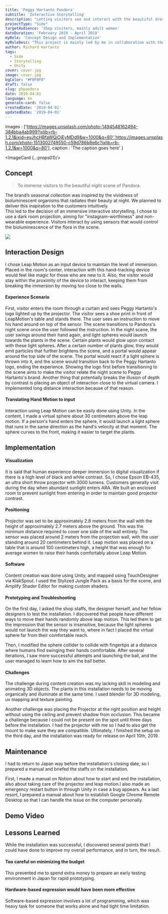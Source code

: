 ```yaml
---
title: 'Peggy Hartanto Pandora'
subtitle: 'Interactive Storytelling'
description: "Letting visitors see and interact with the beautiful dreamy night scene where fashion garments are inspired from."
projectType: "Side"
targetAudience: 'Shop visitors, mainly adult women'
dateDuration: 'February 2019 - April 2019'
myRole: 'Concept Design and Implementation'
myRoleDesc: "This project is mainly led by me in collaboration with the founders of Peggy Hartanto. I designed the concept, created the digital content, and brought it all the way to implementation. I also could not thank you enough to The Blooming Buds, who built the temporary dark room and their specialty in flower decoration to accentuate the Pandora vibe."
author: Richard Hartanto
tags:
  - Side
  - Storytelling
  - Unity
cover: cover.jpg
image: cover.jpg
bgColor: "#F0F0F0"
draft: false
slug: phpandora
date: 2019-04-01
language: en
generate-card: false
createdDate: '2019-04-01'
updatedDate: '2019-04-01'
---
```



  images : ['https://images.unsplash.com/photo-1494548162494-384bba4ab999?ixlib=rb-1.2.1&ixid=eyJhcHBfaWQiOjEyMDd9&w=1000&q=80','https://images.unsplash.com/photo-1513002749550-c59d786b8e6c?ixlib=rb-1.2.1&w=1000&q=80'],
  caption : 'The caption goes here'
}

<ImageCard {...props01}/>

## Concept

> To immerse visitors to the beautiful night scene of Pandora.

The brand’s seasonal collection was inspired by the vividness of bioluminescent organisms that radiates their beauty at night. We planned to deliver this inspiration to the customers intuitively.  
This led to the decision of an immersive interactive storytelling. 
I chose to use a dark room projection, aiming for "instagram-worthiness" and non-wearable experience. 
Visitors interact by using sensors that would control the bioluminescence of the flora in the scene.

<img src="./chart02.png"/>


## Interaction Design

I chose Leap Motion as an input device to maintain the level of immersion. 
Placed in the room's center, interaction with this hand-tracking device would feel like magic for those who are new to it. 
Also, the visitor would stay within the proximity of the device to interact, keeping them from breaking the immersion by moving too close to the walls.



#### Experience Scenario

First, visitor enters the room through a curtain and sees Peggy Hartanto's logo lighted up by the projector. The visitor sees a shoe print in front of LeapMotion's table and stands there.
The user sees an instruction to move his hand around on top of the sensor. The scene transitions to Pandora's night scene once the user followed the instruction.
In the night scene, the user swings around their hand again, and light spheres would launch towards the plants in the scene. Certain plants would glow upon contact with these light spheres. After a certain number of plants glow, they would emit particles that further brightens the scene, and a portal would appear around the top side of the scene.
The portal would react if a light sphere is thrown into it, and the scene would transition back to the Peggy Hartanto logo, ending the experience.
Showing the logo first before transitioning to the scene aims to make the visitor relate the night scene to Peggy Hartanto's brand. Another thing that potentially breaks the illusion of depth by contrast is placing an object of interaction close to the virtual camera. I implemented long distance interaction because of that reason.

#### Translating Hand Motion to input

Interaction using Leap Motion can be easily done using Unity. 
In the content, I made a virtual sphere about 30 centimeters above the leap motion. 
If a person's hand enters the sphere, it would launch a light sphere that runs in the same direction as the hand's velocity at that moment. 
The sphere curves to the front, making it easier to target the plants.

## Implementation

#### Visualization

It is said that human experience deeper immersion to digital visualization if there is a high level of black and white contrast. 
So, I chose Epson EB-435, an ultra short throw projector with 3000 lumens. 
Customers generally visit during the day when abundant sunlight enters ARA. 
We built an enclosed room to prevent sunlight from entering in order to maintain good projector contrast.

#### Positioning

Projector was set to be approximately 2.8 meters from the wall with the height of approximately 2.7 meters above the ground. 
This was the minimum distance required to cover one side of the wall entirely. 
The sensor was placed around 2 meters from the projection wall, with the user standing around 20 centimeters behind it. 
Leap motion was placed on a table that is around 100 centimeters high, a height that was enough for average women to raise their hands comfortably above Leap Motion.

#### Software

Content creation was done using Unity, and mapped using TouchDesigner via KlakSpout. 
I used the Stylized Jungle Pack as a basis for the scene, and Amplify Shader Editor for making custom shaders. 

#### Prototyping and Troubleshooting

On the first day, I asked the shop staffs, the designer herself, and her fellow designers to test the installation. 
I discovered that people have different ways to move their hands randomly above leap motion. 
This led them to get the impression that the sensor is insensitive, because the light spheres would not launch the way they want to, where in fact I placed the virtual sphere far from their comfortable reach.

Then, I modified the sphere collider to collide with fingertips at a distance where humans find swinging their hands comfortable. 
After several iterations, I saw more successful attempts and launching the ball, and the user managed to learn how to aim the ball better.

#### Challenges

The challenge during content creation was my lacking skill in modeling and animating 3D objects. 
The plants in this installation needs to be moving organically and illuminate at the same time. 
I used blender for 3D modeling, uv mapping and texture painting.

Another challenge was placing the Projector at the right position and height without using the ceiling and prevent shadow from occlusion. 
This became a challenge because I could not be present on the spot until three days before the installation. 
I had the projector with me so I had to also get the mount to make sure they are compatible.
Ultimately, I finished the setup on the third day, and the installation was ready for release on April 10th, 2019.

## Maintenance

I had to return to Japan way before the installation's closing date, so I prepared a manual and briefed the staffs on the installation.

First, I made a manual on Notion about how to start and end the installation, also about taking care of the projector and leap motion.I also made an emergency restart button in through Unity in case a bug appears. 
As a last resort, I prepared a manual about how to establish Google Chrome Remote Desktop so that I can handle the issue on the computer personally.

## Demo Video

## Lessons Learned

While the installation was successful, I discovered several points that I could have done to improve my overall performance, and in turn, the result.

#### Too careful on minimizing the budget

This prevented me to spend extra money to prepare an early testing environment in Japan for rapid prototyping.

#### Hardware-based expression would have been more effective

Software-based expression involves a lot of programming, which was heavy task for someone that works alone and had tight time limitation.